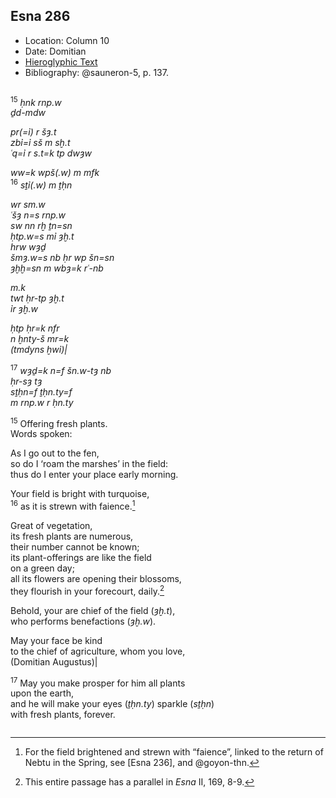 ## Esna 286 {-}  
  
<style>  
  
  .col2 {  
    columns: 2 320px;         /* number of columns and width in pixels*/  
    -webkit-columns: 2 320px; /* chrome, safari */  
    -moz-columns: 2 320px;    /* firefox */  
    -webkit-column-break-inside: avoid;  
    -page-break-inside: avoid;  
    -break-inside: avoid;  
  }  
  
</style>  

- Location: Column 10
- Date: Domitian 
- [Hieroglyphic Text](https://www.ifao.egnet.net/uploads/publications/enligne/Temples-Esna003.pdf#page=243){target="_blank"}
- Bibliography: @sauneron-5, p. 137.

<div class="col2">  

^15^ *ḥnk rnp.w*  
*ḏd-mdw*  
   
*pr(=ỉ) r šȝ.t*  
*zbỉ=ỉ sš m sḫ.t*  
*ʿq=ỉ r s.t=k tp dwȝw*  
  
*ww=k wpš(.w) m mfk*  
^16^ *sṯỉ(.w) m ṯḥn*  
   
*wr sm.w*  
*ʿšȝ n=s rnp.w*  
*sw nn rḫ ṯn=sn*  
*ḥtp.w=s mỉ ȝḫ.t *  
*hrw wȝḏ*  
*šmȝ.w=s nb ḥr wp šn=sn*  
*ȝḫḫ=sn m wbȝ=k rʿ-nb*  
  
*m.k*  
*twt ḥr-tp ȝḫ.t*  
*ỉr ȝḫ.w*  
   
*ḥtp ḥr=k nfr *  
*n ḫnty-š mr=k*  
*(tmdyns ḫwỉ)|*  
   
^17^ *wȝḏ=k n=f šn.w-tȝ nb*  
*ḥr-sȝ tȝ*  
*sṯḥn=f ṯḥn.ty=f*  
*m rnp.w r ḥn.ty*  
  
^15^ Offering fresh plants.  
Words spoken:  
  
As I go out to the fen,  
so do I 'roam the marshes' in the field:  
thus do I enter your place early morning.  
    
Your field is bright with turquoise,  
^16^ as it is strewn with faience.[^fn-286-0]   
  
Great of vegetation,  
its fresh plants are numerous,  
their number cannot be known;  
its plant-offerings are like the field  
on a green day;  
all its flowers are opening their blossoms,  
they flourish in your forecourt, daily.[^fn-286-1]  
  
Behold, your are chief of the field (*ȝḫ.t*),  
who performs benefactions (*ȝḫ.w*).  
  
May your face be kind   
to the chief of agriculture, whom you love,  
(Domitian Augustus)|  
  
^17^ May you make prosper for him all plants  
upon the earth,  
and he will make your eyes (*ṯḥn.ty*) sparkle (*sṯḥn*)  
with fresh plants, forever.

</div>

[^fn-286-0]: For the field brightened and strewn with "faience", linked to the return of Nebtu in the Spring, see [Esna 236], and @goyon-thn.
[^fn-286-1]: This entire passage has a parallel in *Esna* II, 169, 8-9.